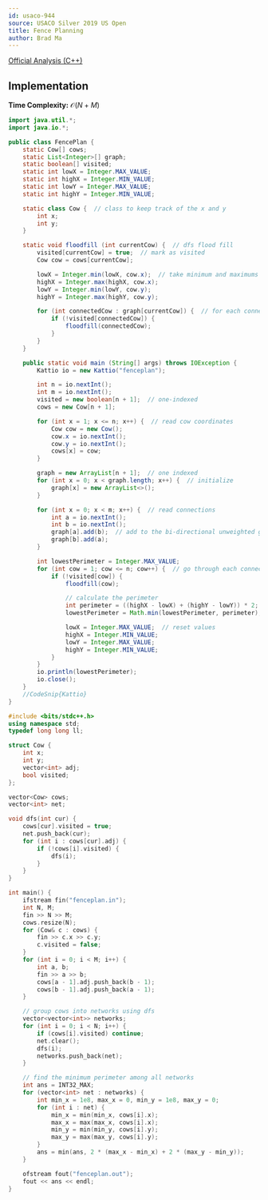 ```yaml
---
id: usaco-944
source: USACO Silver 2019 US Open
title: Fence Planning
author: Brad Ma
---
```


[Official Analysis (C++)](http://www.usaco.org/current/data/sol_fenceplan_silver_open19.html)

## Implementation
**Time Complexity:** $\mathcal{O}(N + M)$

<LanguageSection>
  
<JavaSection>

```java
import java.util.*;
import java.io.*;

public class FencePlan {
	static Cow[] cows;
	static List<Integer>[] graph;
	static boolean[] visited;
	static int lowX = Integer.MAX_VALUE;
	static int highX = Integer.MIN_VALUE;
	static int lowY = Integer.MAX_VALUE;
	static int highY = Integer.MIN_VALUE;

	static class Cow {  // class to keep track of the x and y
		int x;
		int y;
	}

	static void floodfill (int currentCow) {  // dfs flood fill
		visited[currentCow] = true;  // mark as visited
		Cow cow = cows[currentCow];

		lowX = Integer.min(lowX, cow.x);  // take minimum and maximums
		highX = Integer.max(highX, cow.x);
		lowY = Integer.min(lowY, cow.y);
		highY = Integer.max(highY, cow.y);

		for (int connectedCow : graph[currentCow]) {  // for each connected cow
			if (!visited[connectedCow]) {
				floodfill(connectedCow);
			}
		}
	}

	public static void main (String[] args) throws IOException {
		Kattio io = new Kattio("fenceplan");

		int n = io.nextInt();
		int m = io.nextInt();
		visited = new boolean[n + 1];  // one-indexed
		cows = new Cow[n + 1];

		for (int x = 1; x <= n; x++) {  // read cow coordinates
			Cow cow = new Cow();
			cow.x = io.nextInt();
			cow.y = io.nextInt();
			cows[x] = cow;
		}

		graph = new ArrayList[n + 1];  // one indexed
		for (int x = 0; x < graph.length; x++) {  // initialize
			graph[x] = new ArrayList<>();
		}

		for (int x = 0; x < m; x++) {  // read connections
			int a = io.nextInt();
			int b = io.nextInt();
			graph[a].add(b);  // add to the bi-directional unweighted graph
			graph[b].add(a);
		}

		int lowestPerimeter = Integer.MAX_VALUE;
		for (int cow = 1; cow <= n; cow++) {  // go through each connected component
			if (!visited[cow]) {
				floodfill(cow);

				// calculate the perimeter
				int perimeter = ((highX - lowX) + (highY - lowY)) * 2; 
				lowestPerimeter = Math.min(lowestPerimeter, perimeter);  // track lowest

				lowX = Integer.MAX_VALUE;  // reset values
				highX = Integer.MIN_VALUE;
				lowY = Integer.MAX_VALUE;
				highY = Integer.MIN_VALUE;
			}
		}
		io.println(lowestPerimeter);
		io.close();
	}
	//CodeSnip{Kattio}
}
```
  
</JavaSection>
  
</LanguageSection>

<LanguageSection>
	
<CPPSection>
	
```cpp
#include <bits/stdc++.h>
using namespace std;
typedef long long ll;

struct Cow {
   	int x;
    int y;
    vector<int> adj;
    bool visited;
};

vector<Cow> cows;
vector<int> net;

void dfs(int cur) {
    cows[cur].visited = true;
    net.push_back(cur);
    for (int i : cows[cur].adj) {
        if (!cows[i].visited) { 
            dfs(i);
        }
    }
}

int main() {
    ifstream fin("fenceplan.in");
    int N, M;
    fin >> N >> M;
    cows.resize(N);
    for (Cow& c : cows) {
        fin >> c.x >> c.y;
        c.visited = false;
    }
    for (int i = 0; i < M; i++) {
        int a, b; 
        fin >> a >> b;
        cows[a - 1].adj.push_back(b - 1);
        cows[b - 1].adj.push_back(a - 1);
    }

    // group cows into networks using dfs
    vector<vector<int>> networks;
    for (int i = 0; i < N; i++) {
        if (cows[i].visited) continue;
        net.clear();
        dfs(i);
        networks.push_back(net);
    }

    // find the minimum perimeter among all networks
    int ans = INT32_MAX;
    for (vector<int> net : networks) {
        int min_x = 1e8, max_x = 0, min_y = 1e8, max_y = 0;
        for (int i : net) {
            min_x = min(min_x, cows[i].x);
            max_x = max(max_x, cows[i].x);
            min_y = min(min_y, cows[i].y);
            max_y = max(max_y, cows[i].y);
        }
        ans = min(ans, 2 * (max_x - min_x) + 2 * (max_y - min_y));
    }

    ofstream fout("fenceplan.out");
   	fout << ans << endl;
}
```

</CPPSection>

</LanguageSection>
